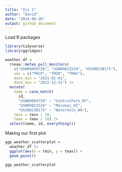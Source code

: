 ```yaml
---
title: "Vis 1"
author: "David"
date: "2024-09-26"
output: github_document
---
```


Load R packages

```r
library(tidyverse)
library(ggridges)
```



```r
weather_df = 
  rnoaa::meteo_pull_monitors(
    c("USW00094728", "USW00022534", "USS0023B17S"),
    var = c("PRCP", "TMIN", "TMAX"), 
    date_min = "2021-01-01",
    date_max = "2022-12-31") |>
  mutate(
    name = case_match(
      id, 
      "USW00094728" ~ "CentralPark_NY", 
      "USW00022534" ~ "Molokai_HI",
      "USS0023B17S" ~ "Waterhole_WA"),
    tmin = tmin / 10,
    tmax = tmax / 10) |>
  select(name, id, everything())
```

Making our first plot
```r
ggp_weather_scatterplot =
  weather_df |>
  ggplot(aes(x = tmin, y = tmax)) +
  geom_point()

ggp_weather_scatterplot
```

```r

```








